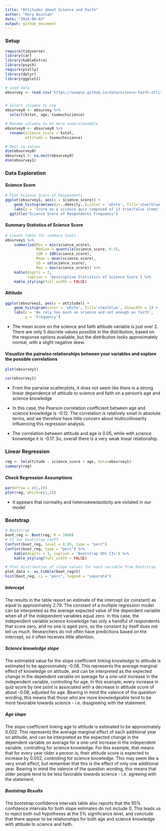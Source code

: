---
title: "Attitudes about Science and Faith"
author: "Rory Quinlan"
date: "2024-09-03"
output: github_document
---
### **Setup**
```{r, message=F,warning=F}

require(tidyverse)
library(car)
library(kableExtra)
library(psych)
require(plotly)
library(dplyr)
library(ggplot2)
```

```{r}
# Load data
ebsurvey <- read.csv('https://uoepsy.github.io/data/science-faith-attitude.csv')


# Select columns to use
ebsurvey0 <- ebsurvey %>% 
  select(kstot, age, toomuchscience)

# Rename columns to be more understandable
ebsurvey0 <- ebsurvey0 %>% 
  rename(science_score = kstot,
         attitude = toomuchscience)
```

```{r results='hide'}

# Omit na values
dim(ebsurvey0)
ebsurvey1 <- na.omit(ebsurvey0)
dim(ebsurvey1)
```

### **Data Exploration**
#### **Science Score**
```{r, warning=F}

# Plot Science Score of Respondents
ggplot(ebsurvey1, aes(x = science_score)) +
    geom_histogram(aes(y=..density..),color = 'white', fill='steelblue', binwidth = 1,) +
    labs(x = 'Score on a science quiz composed of 13 true/false items',  y = 'Frequency')+ geom_density(adjust=2, size= 1.5)+
  ggtitle("Science Score of Respondents Frequency")

```



#### **Summary Statistics of Science Score**
```{r}
# Create Table for summary Stats
ebsurvey1 %>%
    summarise(Min = min(science_score),
              Median = quantile(science_score, 0.5),
              IQR = IQR(science_score),
              Mean = mean(science_score),
              SD = sd(science_score),
              Max = max(science_score)) %>%
    kable(digits = 2, 
          caption = 'Descriptive Statistics of Science Score') %>%
    kable_styling(full_width = FALSE)
```




#### **Attitude**

```{r}
ggplot(ebsurvey1, aes(x = attitude)) +
    geom_histogram(color = 'white', fill='steelblue', binwidth = 1) +
    labs(x = 'We rely too much on science and not enough on faith', 
         y = 'Frequency')
```

+ The mean score on the science and faith attitude variable is just over 2. There are only 5 discrete values possible in the distribution, based on the response options available, but the distribution looks approximately normal, with a slight negative skew.

#### **Visualize the pairwise relationships between your variables and explore the possible correlations**

```{r}
plot(ebsurvey1)
```

```{r}
cor(ebsurvey1)
```

+ From the pairwise scatterplots, it does not seem like there is a strong linear dependence of attitude to science and faith on a person’s age and science knowledge

+ In this case, the Pearson correlation coefficient between age and science knowledge is -0.12. The correlation is relatively small in absolute terms, and we therefore have little concern about multicollinearity influencing this regression analysis.

+ The correlation between attitude and age is 0.05, while with science knowledge it is -0.17. So, overall there is a very weak linear relationship.




### **Linear Regression**
```{r, messages=F}
reg <- lm(attitude ~ science_score + age, data=ebsurvey1)
summary(reg)

```

#### **Check Regression Assumptions**

```{r}
par(mfrow = c(1,2))
plot(reg, which=c(1,2))
```

+ It appears that normality and heteroskewdasticity are violated in our model


### **Bootstrap**
```{r, message=F}
# Bootstrap
boot_reg <- Boot(reg, R = 1000)
# CI for bootstrap coeff
Confint(boot_reg, level = 0.95, type = "perc")
Confint(boot_reg, type = "perc") %>%
    kable(digits = 3, caption = 'Bootstrap 95% CIs') %>%
    kable_styling(full_width = FALSE)

# Plot distribution of slope values for each variable from bootstrap
plot_data <- as_tibble(boot_reg$t)
hist(boot_reg, ci = "perc", legend = "separate")
```

##### **Intercept**

The results in the table report an estimate of the intercept (or constant) as equal to approximately 2.79. The constant of a multiple regression model can be interpreted as the average expected value of the dependent variable when all of the independent variables equal zero. In this case, the independent variable science knowledge has only a handful of respondents that score zero, and no one is aged zero, so the constant by itself does not tell us much. Researchers do not often have predictions based on the intercept, so it often receives little attention.

##### **Science knowledge slope**
The estimated value for the slope coefficient linking knowledge to attitude is estimated to be approximately -0.08. This represents the average marginal effect of knowledge on attitude, and can be interpreted as the expected change in the dependent variable on average for a one-unit increase in the independent variable, controlling for age. In this example, every increase in quiz score by one point is associated with a decrease in attitude score of about -0.08, adjusted for age. Bearing in mind the valence of the question wording, this means that those who are more knowledgeable tend to be more favorable towards science - i.e. disagreeing with the statement.

##### **Age slope**
The slope coefficient linking age to attitude is estimated to be approximately 0.002. This represents the average marginal effect of each additional year on attitude, and can be interpreted as the expected change in the dependent variable on average for a one-unit increase in the independent variable, controlling for science knowledge. For this example, that means that for every year older a person is, their attitude score is expected to increase by 0.002, controlling for science knowledge. This may seem like a very small effect, but remember that this is the effect of only one additional year. Bearing in mind the valence of the question wording, this means that older people tend to be less favorable towards science - i.e. agreeing with the statement.

##### **Bootstrap Results**
The bootstrap confidence intervals table also reports that the 95% confidence intervals for both slope estimates do not include 0. This leads us to reject both null hypotheses at the 5% significance level, and conclude that there appear to be relationships for both age and science knowledge with attitude to science and faith.
